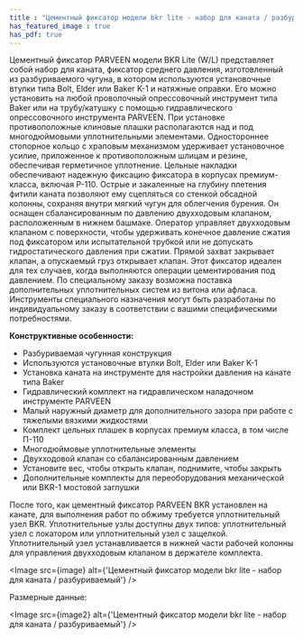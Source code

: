 ```yaml
---
title : "Цементный фиксатор модели bkr lite - набор для каната / разбуриваемый"
has_featured_image : true
has_pdf: true
---
```


Цементный фиксатор PARVEEN модели BKR Lite (W/L) представляет собой набор для каната, фиксатор среднего давления, изготовленный из разбуриваемого чугуна, в котором используются установочные втулки типа Bolt, Elder или Baker K-1 и натяжные оправки. Его можно установить на любой проволочный опрессовочный инструмент типа Baker или на трубу/катушку с помощью гидравлического опрессовочного инструмента PARVEEN. При установке противоположные клиновые плашки располагаются над и под многодюймовыми уплотнительными элементами. Одностороннее стопорное кольцо с храповым механизмом удерживает установочное усилие, приложенное к противоположным шлицам и резине, обеспечивая герметичное уплотнение. Цельные накладки обеспечивают надежную фиксацию фиксатора в корпусах премиум-класса, включая P-110. Острые и закаленные на глубину плетения фитили каната позволяют ему сцепляться со стенкой обсадной колонны, сохраняя внутри мягкий чугун для облегчения бурения. Он оснащен сбалансированным по давлению двухходовым клапаном, расположенным в нижнем башмаке. Оператор управляет двухходовым клапаном с поверхности, чтобы удерживать конечное давление сжатия под фиксатором или испытательной трубкой или не допускать гидростатического давления при сжатии. Прямой захват закрывает клапан, а опускаемый груз открывает клапан. Этот фиксатор идеален для тех случаев, когда выполняются операции цементирования под давлением. По специальному заказу возможна поставка дополнительных уплотнительных систем из витона или афласа. Инструменты специального назначения могут быть разработаны по индивидуальному заказу в соответствии с вашими специфическими потребностями.

**Конструктивные особенности:**

* Разбуриваемая чугунная конструкция
* Используются установочные втулки Bolt, Elder или Baker K-1
* Установка каната на инструменте для настройки давления на канате типа Baker
* Гидравлический комплект на гидравлическом наладочном инструменте PARVEEN
* Малый наружный диаметр для дополнительного зазора при работе с тяжелыми вязкими жидкостями
* Комплект цельных плашек в корпусах премиум класса, в том числе П-110
* Многодюймовые уплотнительные элементы
* Двухходовой клапан со сбалансированным давлением
* Установите вес, чтобы открыть клапан, поднимите, чтобы закрыть
* Дополнительные комплекты для переоборудования механической или BKR-1 мостовой заглушки

После того, как цементный фиксатор PARVEEN BKR установлен на канате, для выполнения работ по обжиму требуется уплотнительный узел BKR. Уплотнительные узлы доступны двух типов: уплотнительный узел с локатором или уплотнительный узел с защелкой. Уплотнительный узел устанавливается в нижней части рабочей колонны для управления двухходовым клапаном в держателе комплекта.



<Image src={image} alt={'Цементный фиксатор модели bkr lite - набор для каната / разбуриваемый'} />

Размерные данные:

<Image src={image2} alt={'Цементный фиксатор модели bkr lite - набор для каната / разбуриваемый'} />